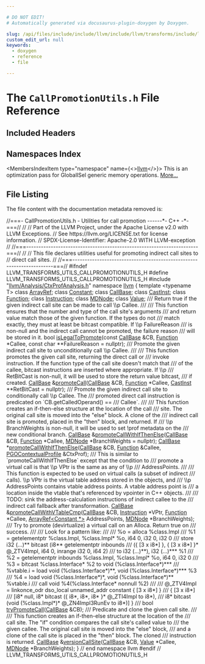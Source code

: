```yaml
---

# DO NOT EDIT!
# Automatically generated via docusaurus-plugin-doxygen by Doxygen.

slug: /api/files/include/include/llvm/include/llvm/transforms/include/llvm/transforms/utils/callpromotionutils-h
custom_edit_url: null
keywords:
  - doxygen
  - reference
  - file

---
```





# The `CallPromotionUtils.h` File Reference

<DoxygenPage pluginConfig={pluginConfig}>



## Included Headers

<IncludesList>
<IncludesListItem
  filePath="llvm/Analysis/CtxProfAnalysis.h"
  permalink="/docs/api/files/include/include/llvm/include/llvm/analysis/ctxprofanalysis-h"
  isLocal="true" />
</IncludesList>

## Namespaces Index

<MembersIndex>

<MembersIndexItem
  type="namespace"
  name={<><a href="/docs/api/namespaces/llvm">llvm</a></>}>
This is an optimization pass for GlobalISel generic memory operations. <a href="/docs/api/namespaces/llvm/#details">More...</a>
</MembersIndexItem>

</MembersIndex>


## File Listing

The file content with the documentation metadata removed is:

<ProgramListing>

<Link id="l00001" /><CodeLine lineNumber="1"><span class="doxyHighlightComment">//===- CallPromotionUtils.h - Utilities for call promotion ------&#42;- C++ -&#42;-===//</span></CodeLine>
<Link id="l00002" /><CodeLine lineNumber="2"><span class="doxyHighlightComment">//</span></CodeLine>
<Link id="l00003" /><CodeLine lineNumber="3"><span class="doxyHighlightComment">// Part of the LLVM Project, under the Apache License v2.0 with LLVM Exceptions.</span></CodeLine>
<Link id="l00004" /><CodeLine lineNumber="4"><span class="doxyHighlightComment">// See https://llvm.org/LICENSE.txt for license information.</span></CodeLine>
<Link id="l00005" /><CodeLine lineNumber="5"><span class="doxyHighlightComment">// SPDX-License-Identifier: Apache-2.0 WITH LLVM-exception</span></CodeLine>
<Link id="l00006" /><CodeLine lineNumber="6"><span class="doxyHighlightComment">//</span></CodeLine>
<Link id="l00007" /><CodeLine lineNumber="7"><span class="doxyHighlightComment">//===----------------------------------------------------------------------===//</span></CodeLine>
<Link id="l00008" /><CodeLine lineNumber="8"><span class="doxyHighlightComment">//</span></CodeLine>
<Link id="l00009" /><CodeLine lineNumber="9"><span class="doxyHighlightComment">// This file declares utilities useful for promoting indirect call sites to</span></CodeLine>
<Link id="l00010" /><CodeLine lineNumber="10"><span class="doxyHighlightComment">// direct call sites.</span></CodeLine>
<Link id="l00011" /><CodeLine lineNumber="11"><span class="doxyHighlightComment">//</span></CodeLine>
<Link id="l00012" /><CodeLine lineNumber="12"><span class="doxyHighlightComment">//===----------------------------------------------------------------------===//</span></CodeLine>
<Link id="l00013" /><CodeLine lineNumber="13"></CodeLine>
<Link id="l00014" /><CodeLine lineNumber="14"><span class="doxyHighlightPreprocessor">#ifndef LLVM&#95;TRANSFORMS&#95;UTILS&#95;CALLPROMOTIONUTILS&#95;H</span></CodeLine>
<Link id="l00015" /><CodeLine lineNumber="15"><span class="doxyHighlightPreprocessor">#define LLVM&#95;TRANSFORMS&#95;UTILS&#95;CALLPROMOTIONUTILS&#95;H</span></CodeLine>
<Link id="l00016" /><CodeLine lineNumber="16"></CodeLine>
<Link id="l00017" /><CodeLine lineNumber="17"><span class="doxyHighlightPreprocessor">#include &quot;<a href="/docs/api/files/include/include/llvm/include/llvm/analysis/ctxprofanalysis-h">llvm/Analysis/CtxProfAnalysis.h</a>&quot;</span></CodeLine>
<Link id="l00018" /><CodeLine lineNumber="18"><span class="doxyHighlightKeyword">namespace </span><span class="doxyHighlight"><a href="/docs/api/namespaces/llvm">llvm</a> &#123;</span></CodeLine>
<Link id="l00019" /><CodeLine lineNumber="19"><span class="doxyHighlightKeyword">template</span><span class="doxyHighlight"> &lt;</span><span class="doxyHighlightKeyword">typename</span><span class="doxyHighlight"> T&gt; </span><span class="doxyHighlightKeyword">class </span><span class="doxyHighlight"><a href="/docs/api/classes/llvm/arrayref">ArrayRef</a>;</span></CodeLine>
<Link id="l00020" /><CodeLine lineNumber="20"><span class="doxyHighlightKeyword">class </span><span class="doxyHighlight"><a href="/docs/api/classes/llvm/constant">Constant</a>;</span></CodeLine>
<Link id="l00021" /><CodeLine lineNumber="21"><span class="doxyHighlightKeyword">class </span><span class="doxyHighlight"><a href="/docs/api/classes/llvm/callbase">CallBase</a>;</span></CodeLine>
<Link id="l00022" /><CodeLine lineNumber="22"><span class="doxyHighlightKeyword">class </span><span class="doxyHighlight"><a href="/docs/api/classes/llvm/castinst">CastInst</a>;</span></CodeLine>
<Link id="l00023" /><CodeLine lineNumber="23"><span class="doxyHighlightKeyword">class </span><span class="doxyHighlight"><a href="/docs/api/classes/llvm/function">Function</a>;</span></CodeLine>
<Link id="l00024" /><CodeLine lineNumber="24"><span class="doxyHighlightKeyword">class </span><span class="doxyHighlight"><a href="/docs/api/classes/llvm/instruction">Instruction</a>;</span></CodeLine>
<Link id="l00025" /><CodeLine lineNumber="25"><span class="doxyHighlightKeyword">class </span><span class="doxyHighlight"><a href="/docs/api/classes/llvm/mdnode">MDNode</a>;</span></CodeLine>
<Link id="l00026" /><CodeLine lineNumber="26"><span class="doxyHighlightKeyword">class </span><span class="doxyHighlight"><a href="/docs/api/classes/llvm/value">Value</a>;</span></CodeLine>
<Link id="l00027" /><CodeLine lineNumber="27"></CodeLine>
<Link id="l00028" /><CodeLine lineNumber="28"><span class="doxyHighlightComment">/// Return true if the given indirect call site can be made to call \\p Callee.</span></CodeLine>
<Link id="l00029" /><CodeLine lineNumber="29"><span class="doxyHighlightComment">///</span></CodeLine>
<Link id="l00030" /><CodeLine lineNumber="30"><span class="doxyHighlightComment">/// This function ensures that the number and type of the call site&#39;s arguments</span></CodeLine>
<Link id="l00031" /><CodeLine lineNumber="31"><span class="doxyHighlightComment">/// and return value match those of the given function. If the types do not</span></CodeLine>
<Link id="l00032" /><CodeLine lineNumber="32"><span class="doxyHighlightComment">/// match exactly, they must at least be bitcast compatible. If \\p FailureReason</span></CodeLine>
<Link id="l00033" /><CodeLine lineNumber="33"><span class="doxyHighlightComment">/// is non-null and the indirect call cannot be promoted, the failure reason</span></CodeLine>
<Link id="l00034" /><CodeLine lineNumber="34"><span class="doxyHighlightComment">/// will be stored in it.</span></CodeLine>
<Link id="l00035" /><CodeLine lineNumber="35"><span class="doxyHighlightKeywordType">bool</span><span class="doxyHighlight"> <a href="/docs/api/namespaces/llvm/#a0e5b9e42ea84622605acea0b0d721fda">isLegalToPromote</a>(</span><span class="doxyHighlightKeyword">const</span><span class="doxyHighlight"> <a href="/docs/api/classes/llvm/callbase">CallBase</a> &amp;CB, <a href="/docs/api/classes/llvm/function">Function</a> &#42;Callee,</span></CodeLine>
<Link id="l00036" /><CodeLine lineNumber="36"><span class="doxyHighlight">                      </span><span class="doxyHighlightKeyword">const</span><span class="doxyHighlight"> </span><span class="doxyHighlightKeywordType">char</span><span class="doxyHighlight"> &#42;&#42;FailureReason = </span><span class="doxyHighlightKeyword">nullptr</span><span class="doxyHighlight">);</span></CodeLine>
<Link id="l00037" /><CodeLine lineNumber="37"></CodeLine>
<Link id="l00038" /><CodeLine lineNumber="38"><span class="doxyHighlightComment">/// Promote the given indirect call site to unconditionally call \\p Callee.</span></CodeLine>
<Link id="l00039" /><CodeLine lineNumber="39"><span class="doxyHighlightComment">///</span></CodeLine>
<Link id="l00040" /><CodeLine lineNumber="40"><span class="doxyHighlightComment">/// This function promotes the given call site, returning the direct call or</span></CodeLine>
<Link id="l00041" /><CodeLine lineNumber="41"><span class="doxyHighlightComment">/// invoke instruction. If the function type of the call site doesn&#39;t match that</span></CodeLine>
<Link id="l00042" /><CodeLine lineNumber="42"><span class="doxyHighlightComment">/// of the callee, bitcast instructions are inserted where appropriate. If \\p</span></CodeLine>
<Link id="l00043" /><CodeLine lineNumber="43"><span class="doxyHighlightComment">/// RetBitCast is non-null, it will be used to store the return value bitcast,</span></CodeLine>
<Link id="l00044" /><CodeLine lineNumber="44"><span class="doxyHighlightComment">/// if created.</span></CodeLine>
<Link id="l00045" /><CodeLine lineNumber="45"><span class="doxyHighlight"><a href="/docs/api/classes/llvm/callbase">CallBase</a> &amp;<a href="/docs/api/namespaces/llvm/#a90c1755a8480ebc1dcc4f05d56271b00">promoteCall</a>(<a href="/docs/api/classes/llvm/callbase">CallBase</a> &amp;CB, <a href="/docs/api/classes/llvm/function">Function</a> &#42;Callee,</span></CodeLine>
<Link id="l00046" /><CodeLine lineNumber="46"><span class="doxyHighlight">                      <a href="/docs/api/classes/llvm/castinst">CastInst</a> &#42;&#42;RetBitCast = </span><span class="doxyHighlightKeyword">nullptr</span><span class="doxyHighlight">);</span></CodeLine>
<Link id="l00047" /><CodeLine lineNumber="47"></CodeLine>
<Link id="l00048" /><CodeLine lineNumber="48"><span class="doxyHighlightComment">/// Promote the given indirect call site to conditionally call \\p Callee. The</span></CodeLine>
<Link id="l00049" /><CodeLine lineNumber="49"><span class="doxyHighlightComment">/// promoted direct call instruction is predicated on &#96;CB.getCalledOperand() ==</span></CodeLine>
<Link id="l00050" /><CodeLine lineNumber="50"><span class="doxyHighlightComment">/// Callee&#96;.</span></CodeLine>
<Link id="l00051" /><CodeLine lineNumber="51"><span class="doxyHighlightComment">///</span></CodeLine>
<Link id="l00052" /><CodeLine lineNumber="52"><span class="doxyHighlightComment">/// This function creates an if-then-else structure at the location of the call</span></CodeLine>
<Link id="l00053" /><CodeLine lineNumber="53"><span class="doxyHighlightComment">/// site. The original call site is moved into the &quot;else&quot; block. A clone of the</span></CodeLine>
<Link id="l00054" /><CodeLine lineNumber="54"><span class="doxyHighlightComment">/// indirect call site is promoted, placed in the &quot;then&quot; block, and returned. If</span></CodeLine>
<Link id="l00055" /><CodeLine lineNumber="55"><span class="doxyHighlightComment">/// \\p BranchWeights is non-null, it will be used to set !prof metadata on the</span></CodeLine>
<Link id="l00056" /><CodeLine lineNumber="56"><span class="doxyHighlightComment">/// new conditional branch.</span></CodeLine>
<Link id="l00057" /><CodeLine lineNumber="57"><span class="doxyHighlight"><a href="/docs/api/classes/llvm/callbase">CallBase</a> &amp;<a href="/docs/api/namespaces/llvm/#a23c23396eb61a7a78555e926700dbf47">promoteCallWithIfThenElse</a>(<a href="/docs/api/classes/llvm/callbase">CallBase</a> &amp;CB, <a href="/docs/api/classes/llvm/function">Function</a> &#42;Callee,</span></CodeLine>
<Link id="l00058" /><CodeLine lineNumber="58"><span class="doxyHighlight">                                    <a href="/docs/api/classes/llvm/mdnode">MDNode</a> &#42;BranchWeights = </span><span class="doxyHighlightKeyword">nullptr</span><span class="doxyHighlight">);</span></CodeLine>
<Link id="l00059" /><CodeLine lineNumber="59"></CodeLine>
<Link id="l00060" /><CodeLine lineNumber="60"><span class="doxyHighlight"><a href="/docs/api/classes/llvm/callbase">CallBase</a> &#42;<a href="/docs/api/namespaces/llvm/#a23c23396eb61a7a78555e926700dbf47">promoteCallWithIfThenElse</a>(<a href="/docs/api/classes/llvm/callbase">CallBase</a> &amp;CB, <a href="/docs/api/classes/llvm/function">Function</a> &amp;Callee,</span></CodeLine>
<Link id="l00061" /><CodeLine lineNumber="61"><span class="doxyHighlight">                                    <a href="/docs/api/classes/llvm/pgocontextualprofile">PGOContextualProfile</a> &amp;CtxProf);</span></CodeLine>
<Link id="l00062" /><CodeLine lineNumber="62"></CodeLine>
<Link id="l00063" /><CodeLine lineNumber="63"><span class="doxyHighlightComment">/// This is similar to &#96;promoteCallWithIfThenElse&#96; except that the condition to</span></CodeLine>
<Link id="l00064" /><CodeLine lineNumber="64"><span class="doxyHighlightComment">/// promote a virtual call is that \\p VPtr is the same as any of \\p</span></CodeLine>
<Link id="l00065" /><CodeLine lineNumber="65"><span class="doxyHighlightComment">/// AddressPoints.</span></CodeLine>
<Link id="l00066" /><CodeLine lineNumber="66"><span class="doxyHighlightComment">///</span></CodeLine>
<Link id="l00067" /><CodeLine lineNumber="67"><span class="doxyHighlightComment">/// This function is expected to be used on virtual calls (a subset of indirect</span></CodeLine>
<Link id="l00068" /><CodeLine lineNumber="68"><span class="doxyHighlightComment">/// calls). \\p VPtr is the virtual table address stored in the objects, and</span></CodeLine>
<Link id="l00069" /><CodeLine lineNumber="69"><span class="doxyHighlightComment">/// \\p AddressPoints contains vtable address points. A vtable address point is</span></CodeLine>
<Link id="l00070" /><CodeLine lineNumber="70"><span class="doxyHighlightComment">/// a location inside the vtable that&#39;s referenced by vpointer in C++ objects.</span></CodeLine>
<Link id="l00071" /><CodeLine lineNumber="71"><span class="doxyHighlightComment">///</span></CodeLine>
<Link id="l00072" /><CodeLine lineNumber="72"><span class="doxyHighlightComment">/// TODO: sink the address-calculation instructions of indirect callee to the</span></CodeLine>
<Link id="l00073" /><CodeLine lineNumber="73"><span class="doxyHighlightComment">/// indirect call fallback after transformation.</span></CodeLine>
<Link id="l00074" /><CodeLine lineNumber="74"><span class="doxyHighlight"><a href="/docs/api/classes/llvm/callbase">CallBase</a> &amp;<a href="/docs/api/namespaces/llvm/#ae529107c3b550f7e2fe6128a26c8f1da">promoteCallWithVTableCmp</a>(<a href="/docs/api/classes/llvm/callbase">CallBase</a> &amp;CB, <a href="/docs/api/classes/llvm/instruction">Instruction</a> &#42;VPtr,</span></CodeLine>
<Link id="l00075" /><CodeLine lineNumber="75"><span class="doxyHighlight">                                   <a href="/docs/api/classes/llvm/function">Function</a> &#42;Callee,</span></CodeLine>
<Link id="l00076" /><CodeLine lineNumber="76"><span class="doxyHighlight">                                   <a href="/docs/api/classes/llvm/arrayref">ArrayRef&lt;Constant &#42;&gt;</a> AddressPoints,</span></CodeLine>
<Link id="l00077" /><CodeLine lineNumber="77"><span class="doxyHighlight">                                   <a href="/docs/api/classes/llvm/mdnode">MDNode</a> &#42;BranchWeights);</span></CodeLine>
<Link id="l00078" /><CodeLine lineNumber="78"></CodeLine>
<Link id="l00079" /><CodeLine lineNumber="79"><span class="doxyHighlightComment">/// Try to promote (devirtualize) a virtual call on an Alloca. Return true on</span></CodeLine>
<Link id="l00080" /><CodeLine lineNumber="80"><span class="doxyHighlightComment">/// success.</span></CodeLine>
<Link id="l00081" /><CodeLine lineNumber="81"><span class="doxyHighlightComment">///</span></CodeLine>
<Link id="l00082" /><CodeLine lineNumber="82"><span class="doxyHighlightComment">/// Look for a pattern like:</span></CodeLine>
<Link id="l00083" /><CodeLine lineNumber="83"><span class="doxyHighlightComment">///</span></CodeLine>
<Link id="l00084" /><CodeLine lineNumber="84"><span class="doxyHighlightComment">///  %o = alloca %class.Impl</span></CodeLine>
<Link id="l00085" /><CodeLine lineNumber="85"><span class="doxyHighlightComment">///  %1 = getelementptr %class.Impl, %class.Impl&#42; %o, i64 0, i32 0, i32 0</span></CodeLine>
<Link id="l00086" /><CodeLine lineNumber="86"><span class="doxyHighlightComment">///  store i32 (...)&#42;&#42; bitcast (i8&#42;&#42; getelementptr inbounds</span></CodeLine>
<Link id="l00087" /><CodeLine lineNumber="87"><span class="doxyHighlightComment">///      (&#123; &#91;3 x i8&#42;&#93; &#125;, &#123; &#91;3 x i8&#42;&#93; &#125;&#42; @&#95;ZTV4Impl, i64 0, inrange i32 0, i64 2)</span></CodeLine>
<Link id="l00088" /><CodeLine lineNumber="88"><span class="doxyHighlightComment">///      to i32 (...)&#42;&#42;), i32 (...)&#42;&#42;&#42; %1</span></CodeLine>
<Link id="l00089" /><CodeLine lineNumber="89"><span class="doxyHighlightComment">///  %2 = getelementptr inbounds %class.Impl, %class.Impl&#42; %o, i64 0, i32 0</span></CodeLine>
<Link id="l00090" /><CodeLine lineNumber="90"><span class="doxyHighlightComment">///  %3 = bitcast %class.Interface&#42; %2 to void (%class.Interface&#42;)&#42;&#42;&#42;</span></CodeLine>
<Link id="l00091" /><CodeLine lineNumber="91"><span class="doxyHighlightComment">///  %vtable.i = load void (%class.Interface&#42;)&#42;&#42;, void (%class.Interface&#42;)&#42;&#42;&#42; %3</span></CodeLine>
<Link id="l00092" /><CodeLine lineNumber="92"><span class="doxyHighlightComment">///  %4 = load void (%class.Interface&#42;)&#42;, void (%class.Interface&#42;)&#42;&#42; %vtable.i</span></CodeLine>
<Link id="l00093" /><CodeLine lineNumber="93"><span class="doxyHighlightComment">///  call void %4(%class.Interface&#42; nonnull %2)</span></CodeLine>
<Link id="l00094" /><CodeLine lineNumber="94"><span class="doxyHighlightComment">///</span></CodeLine>
<Link id="l00095" /><CodeLine lineNumber="95"><span class="doxyHighlightComment">/// @&#95;ZTV4Impl = linkonce&#95;odr dso&#95;local unnamed&#95;addr constant &#123; &#91;3 x i8&#42;&#93; &#125;</span></CodeLine>
<Link id="l00096" /><CodeLine lineNumber="96"><span class="doxyHighlightComment">///     &#123; &#91;3 x i8&#42;&#93;</span></CodeLine>
<Link id="l00097" /><CodeLine lineNumber="97"><span class="doxyHighlightComment">///     &#91;i8&#42; null, i8&#42; bitcast (&#123; i8&#42;, i8&#42;, i8&#42; &#125;&#42; @&#95;ZTI4Impl to i8&#42;),</span></CodeLine>
<Link id="l00098" /><CodeLine lineNumber="98"><span class="doxyHighlightComment">///     i8&#42; bitcast (void (%class.Impl&#42;)&#42; @&#95;ZN4Impl3RunEv to i8&#42;)&#93; &#125;</span></CodeLine>
<Link id="l00099" /><CodeLine lineNumber="99"><span class="doxyHighlightComment">///</span></CodeLine>
<Link id="l00100" /><CodeLine lineNumber="100"><span class="doxyHighlightKeywordType">bool</span><span class="doxyHighlight"> <a href="/docs/api/namespaces/llvm/#ad3219f7b717320ae52f53ccb09ad5a84">tryPromoteCall</a>(<a href="/docs/api/classes/llvm/callbase">CallBase</a> &amp;CB);</span></CodeLine>
<Link id="l00101" /><CodeLine lineNumber="101"></CodeLine>
<Link id="l00102" /><CodeLine lineNumber="102"><span class="doxyHighlightComment">/// Predicate and clone the given call site.</span></CodeLine>
<Link id="l00103" /><CodeLine lineNumber="103"><span class="doxyHighlightComment">///</span></CodeLine>
<Link id="l00104" /><CodeLine lineNumber="104"><span class="doxyHighlightComment">/// This function creates an if-then-else structure at the location of the</span></CodeLine>
<Link id="l00105" /><CodeLine lineNumber="105"><span class="doxyHighlightComment">/// call site. The &quot;if&quot; condition compares the call site&#39;s called value to</span></CodeLine>
<Link id="l00106" /><CodeLine lineNumber="106"><span class="doxyHighlightComment">/// the given callee. The original call site is moved into the &quot;else&quot; block,</span></CodeLine>
<Link id="l00107" /><CodeLine lineNumber="107"><span class="doxyHighlightComment">/// and a clone of the call site is placed in the &quot;then&quot; block. The cloned</span></CodeLine>
<Link id="l00108" /><CodeLine lineNumber="108"><span class="doxyHighlightComment">/// instruction is returned.</span></CodeLine>
<Link id="l00109" /><CodeLine lineNumber="109"><span class="doxyHighlight"><a href="/docs/api/classes/llvm/callbase">CallBase</a> &amp;<a href="/docs/api/namespaces/llvm/#a84163d559062da6b736ab943644e0a16">versionCallSite</a>(<a href="/docs/api/classes/llvm/callbase">CallBase</a> &amp;CB, <a href="/docs/api/classes/llvm/value">Value</a> &#42;Callee, <a href="/docs/api/classes/llvm/mdnode">MDNode</a> &#42;BranchWeights);</span></CodeLine>
<Link id="l00110" /><CodeLine lineNumber="110"></CodeLine>
<Link id="l00111" /><CodeLine lineNumber="111"><span class="doxyHighlight">&#125; </span><span class="doxyHighlightComment">// end namespace llvm</span></CodeLine>
<Link id="l00112" /><CodeLine lineNumber="112"></CodeLine>
<Link id="l00113" /><CodeLine lineNumber="113"><span class="doxyHighlightPreprocessor">#endif </span><span class="doxyHighlightComment">// LLVM&#95;TRANSFORMS&#95;UTILS&#95;CALLPROMOTIONUTILS&#95;H</span></CodeLine>

</ProgramListing>


</DoxygenPage>
